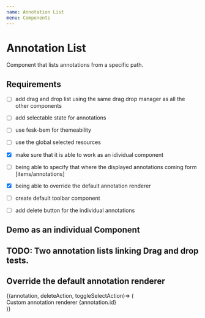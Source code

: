 ```yaml
---
name: Annotation List
menu: Components
---
```



# Annotation List

Component that lists annotations from a specific path.

<PropsTable of={AnnotationList} />


## Requirements

- [ ] add drag and drop list using the same drag drop manager as all the other components
- [ ] add selectable state for annotations
- [ ] use fesk-bem for themeability
- [ ] use the global selected resources
- [x] make sure that it is able to work as an idividual component
- [ ] being able to specify that where the displayed annotations coming form [items/annotations]
- [x] being able to override the default annotation renderer
- [ ] create default toolbar component
- [ ] add delete button for the individual annotations


## Demo as an individual Component

<Playground>
  <div 
    style={{
      display: 'flex',
      alignItems: 'stretch',   
      justifyContent: 'stretch',
      width: 250,
      height: 100,
    }}
  >
    <AnnotationList
      annotations={[
        {
          id: 'test-1'
        },
        {
          id: 'test-2'
        },
        {
          id: 'test-3'
        },
        {
          id: 'test-4'
        },
        {
          id: 'test-5'
        }
        ,
        {
          id: 'test-6'
        }
      ]}
    />
  </div>
</Playground>


## TODO: Two annotation lists linking Drag and drop tests.

<Playground>
  <div>
    <AnnotationList
      source='items'
      annotations={[
        {
          id: 'test-1'
        },
        {
          id: 'test-2'
        }
      ]}
    />
    <AnnotationList
      source='annotations'
      annotations={[
        {
          id: 'test-3'
        },
        {
          id: 'test-4'
        }
      ]}
    />
  </div>
</Playground>


## Override the default annotation renderer

<Playground>
  <AnnotationList
    annotations={[
      {
        id: 'test-1'
      },
      {
        id: 'test-2'
      }
    ]}
  >
    {(annotation, deleteAction, toggleSelectAction)=> (
      <div>Custom annotation renderer {annotation.id}</div>
    )}
  </AnnotationList>
</Playground>
